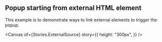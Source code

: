 
<Meta title="Atoms/Popup/Examples/Popup from External source" />

## Popup starting from external HTML element

This example is to demonstrate ways to link external elements to trigger the popup.

<Canvas
  of={Stories.ExternalSource}
  story={{
    height: "300px",
  }}
/>
